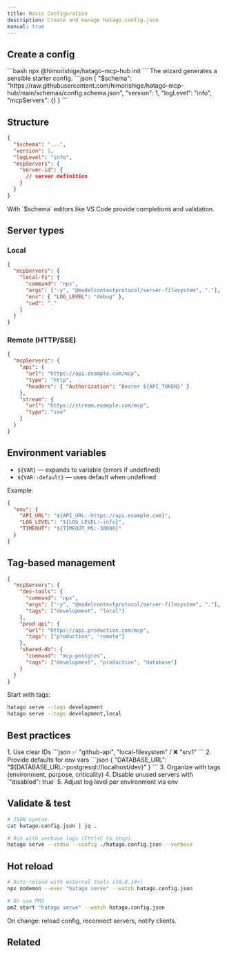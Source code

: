 ```yaml
---
title: Basic Configuration
description: Create and manage hatago.config.json
manual: true
---
```



## Create a config

<Tabs>
  <TabItem label="Interactive (recommended)">
    ```bash
    npx @himorishige/hatago-mcp-hub init
    ```
    The wizard generates a sensible starter config.
  </TabItem>
  <TabItem label="Manual">
    ```json
    {
      "$schema": "https://raw.githubusercontent.com/himorishige/hatago-mcp-hub/main/schemas/config.schema.json",
      "version": 1,
      "logLevel": "info",
      "mcpServers": {}
    }
    ```
  </TabItem>
</Tabs>

## Structure

```json
{
  "$schema": "...",
  "version": 1,
  "logLevel": "info",
  "mcpServers": {
    "server-id": {
      // server definition
    }
  }
}
```

<Aside type="tip">With `$schema` editors like VS Code provide completions and validation.</Aside>

## Server types

### Local

```json
{
  "mcpServers": {
    "local-fs": {
      "command": "npx",
      "args": ["-y", "@modelcontextprotocol/server-filesystem", "."],
      "env": { "LOG_LEVEL": "debug" },
      "cwd": "."
    }
  }
}
```

### Remote (HTTP/SSE)

```json
{
  "mcpServers": {
    "api": {
      "url": "https://api.example.com/mcp",
      "type": "http",
      "headers": { "Authorization": "Bearer ${API_TOKEN}" }
    },
    "stream": {
      "url": "https://stream.example.com/mcp",
      "type": "sse"
    }
  }
}
```

## Environment variables

- `${VAR}` — expands to variable (errors if undefined)
- `${VAR:-default}` — uses default when undefined

Example:

```json
{
  "env": {
    "API_URL": "${API_URL:-https://api.example.com}",
    "LOG_LEVEL": "${LOG_LEVEL:-info}",
    "TIMEOUT": "${TIMEOUT_MS:-30000}"
  }
}
```

## Tag-based management

```json
{
  "mcpServers": {
    "dev-tools": {
      "command": "npx",
      "args": ["-y", "@modelcontextprotocol/server-filesystem", "."],
      "tags": ["development", "local"]
    },
    "prod-api": {
      "url": "https://api.production.com/mcp",
      "tags": ["production", "remote"]
    },
    "shared-db": {
      "command": "mcp-postgres",
      "tags": ["development", "production", "database"]
    }
  }
}
```

Start with tags:

```bash
hatago serve --tags development
hatago serve --tags development,local
```

## Best practices

<Steps>
1. Use clear IDs
   ```json
   ✅ "github-api", "local-filesystem" / ❌ "srv1"
   ```
2. Provide defaults for env vars
   ```json
   { "DATABASE_URL": "${DATABASE_URL:-postgresql://localhost/dev}" }
   ```
3. Organize with tags (environment, purpose, criticality)
4. Disable unused servers with `"disabled": true`
5. Adjust log level per environment via env
</Steps>

## Validate & test

```bash
# JSON syntax
cat hatago.config.json | jq .

# Run with verbose logs (Ctrl+C to stop)
hatago serve --stdio --config ./hatago.config.json --verbose
```

## Hot reload

```bash
# Auto-reload with external tools (v0.0.14+)
npx nodemon --exec "hatago serve" --watch hatago.config.json

# Or use PM2
pm2 start "hatago serve" --watch hatago.config.json
```

On change: reload config, reconnect servers, notify clients.

## Related

<CardGrid>
  <Card title="Config Inheritance" icon="document" href="/en/how-to/config-inheritance/" />
  <Card title="Remote Servers" icon="globe" href="/en/how-to/remote-servers/" />
  <Card title="Tag Filtering" icon="tag" href="/en/how-to/tag-filtering/" />
  <Card title="Config Reference" icon="book" href="/en/reference/config/" />
</CardGrid>
